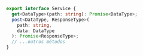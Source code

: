 ```typescript
export interface Service {
  get<DataType>(path: string): Promise<DataType>;
  post<DataType, ResponseType>(
    path: string,
    data: DataType
  ): Promise<ResponseType>;
  // ...outros métodos
}
```

